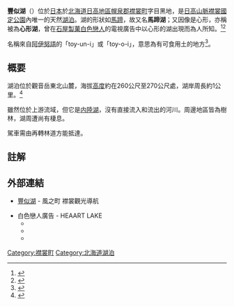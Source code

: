 {{Infobox_lake   
|湖泊名稱 =   豐似湖
|湖泊照片 =   Lake Toyoni aerial photo.jpg
|湖泊照片標題 =   豐似湖空照圖
|測深圖 =   
|測深圖標題 =   
|湖泊所在地 =   {{JPN}}[[北海道|北海道]][[襟裳町|襟裳町]]
|座標=   {{coord|42|05|22|N|143|16|17|E|region:JP-01_type:waterbody|display=inline,title}}
|湖泊類別 =   堰塞湖
|流入 =   
|流出 =   
|集水區面積 =   
|正常滿水位標高 =   
|集水區國家 =   {{JPN}}
|湖泊長度 =   
|湖泊闊度  =   
|湖泊面積 =   
|平均深度 =   
|最深深度 =   18m
|水體體積 =   
|湖水停留時間 =   
|湖岸線長度 =   1km
|海拔高度 =   250m
|湖中島嶼 =   
|湖邊城鎮 =   
}}

'''豐似湖'''（{{lang-ja|豊似湖}}）位於[[日本|日本]]於[[北海道|北海道]][[日高振興局|日高地區]][[幌泉郡|幌泉郡]][[襟裳町|襟裳町]]字目黑地，是[[日高山脈襟裳國定公園|日高山脈襟裳國定公園]]內唯一的天然[[湖泊|湖泊]]。湖的形狀如[[馬蹄|馬蹄]]，故又名'''馬蹄湖'''；又因像是心形，亦稱被為'''心形湖'''，曾在[[石屋製菓|石屋製菓]][[白色戀人|白色戀人]]的電視廣告中以心形的湖出現而為人所知。<ref>{{Cite news| url=http://www.storm.mg/lifestyle/70022| title=「白色戀人」廣告的愛心湖泊就在這！全球6個天然心形景點，讓你怦然心動| author=小川榭| date=2016-02-14| accessdate=2016-09-05| newspaper=風傳媒| archive-date=2016-09-21| archive-url=https://web.archive.org/web/20160921222151/http://www.storm.mg/lifestyle/70022| dead-url=no}}</ref><ref>{{Cite web| url=http://www.hokkaidolikers.com/tw/articles/2050| title=有看過心型的湖泊－「豐似湖」嗎？| date=2014-04-11| author=チバタカコ| work=北海道Likers| publisher=札幌啤酒株式會社| accessdate=2016-09-05| archive-url=https://web.archive.org/web/20160915143117/http://www.hokkaidolikers.com/tw/articles/2050| archive-date=2016-09-15| dead-url=yes}}</ref>

名稱來自[[阿伊努語|阿伊努語]]的「toy-un-i」或「toy-o-i」，意思為有可食用土的地方<ref>{{Cite web|url=http://www.pref.hokkaido.lg.jp/ks/ass/grp/91100P.pdf|title=アイヌ語地名リスト|accessdate=2017-08-17|author=北海道庁|date=|publisher=北海道庁|archive-date=2018-04-29|archive-url=https://web.archive.org/web/20180429140437/http://www.pref.hokkaido.lg.jp/ks/ass/grp/91100P.pdf|dead-url=no}}</ref>。

== 概要 ==
湖泊位於觀音岳東北山麓，海拔[[高度|高度]]約在260公尺至270公尺處，湖岸周長約1公里。<ref>{{Cite web| url=http://www.town.erimo.lg.jp/kankou/pages/k9mfea0000000jft.html?cs=qot0ek00000002f8| title=豐似湖| publisher=襟裳町| language=ja| accessdate=2016-09-05| archive-date=2016-02-16| archive-url=https://web.archive.org/web/20160216154922/http://www.town.erimo.lg.jp/kankou/pages/k9mfea0000000jft.html?cs=qot0ek00000002f8| dead-url=no}}</ref>

雖然位於{{tsl|ja|猿留川}}上游流域，但它是[[内陸湖|内陸湖]]，沒有直接流入和流出的河川。周邊地區皆為樹林，湖周遭尚有{{link-ja|蝦夷鳴兔|エゾナキウサギ}}棲息。

駕車需由{{Tsl|ja|国道336号|國道336號}}再轉林道方能抵達。

== 註解 ==
{{Reflist}}

== 外部連結 ==
* {{Ja}} [http://www.town.erimo.lg.jp/kankou/pages/k9mfea0000000jft.html?cs=qot0ek00000002f8 豐似湖]{{Wayback|url=http://www.town.erimo.lg.jp/kankou/pages/k9mfea0000000jft.html?cs=qot0ek00000002f8 |date=20160216154922 }} - 風之町 襟裳觀光導航
* 白色戀人廣告 - HEAART LAKE
** {{youtube|zowLS3sBo_c|夏篇|language=ja|link=no}}
** {{youtube|Oi0Y7ZwsrIc|秋篇|language=ja|link=no}}
** {{youtube|nBBbwTNKUNo|初冬篇|language=ja|link=no}}
{{日本湖泊}}

[[Category:襟裳町|Category:襟裳町]]
[[Category:北海道湖泊|Category:北海道湖泊]]